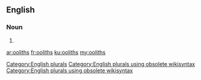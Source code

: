 ==English==

===Noun===
{{head|en}}

# {{plural of|oolith}}

[[Category:English plurals]][[Category:English plurals using obsolete wikisyntax]][[Category:English plurals using obsolete wikisyntax]]

[[ar:ooliths]]
[[fr:ooliths]]
[[ku:ooliths]]
[[my:ooliths]]